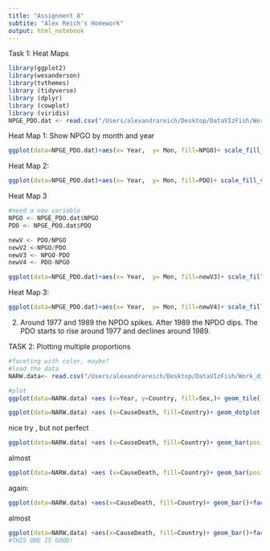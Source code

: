 ```yaml
---
title: "Assignment 8"
subtite: "Alex Reich's Homework"
output: html_notebook
---
```


Task 1: Heat Maps


```r
library(ggplot2)
library(wesanderson)
library(tvthemes)
library (tidyverse)
library (dplyr)
library (cowplot)
library (viridis)
NPGE_PDO.dat <- read.csv("/Users/alexandrareich/Desktop/DataVIzFish/Work_dir/npgo-pdo.csv")
```

Heat Map 1: Show NPGO by month and year
```r
ggplot(data=NPGE_PDO.dat)+aes(x= Year,  y= Mon, fill=NPGO)+ scale_fill_viridis()+theme_cowplot()+geom_tile()
```

Heat Map 2:
```r
ggplot(data=NPGE_PDO.dat)+aes(x= Year,  y= Mon, fill=PDO)+ scale_fill_viridis()+theme_classic() +geom_tile()
```

Heat Map 3
```r
#need a new variable
NPGO <- NPGE_PDO.dat$NPGO
PDO <- NPGE_PDO.dat$PDO

newV <- PDO/NPGO
newV2 <-NPGO/PDO
newV3 <- NPGO-PDO
newV4 <- PDO-NPGO

```
```r
ggplot(data=NPGE_PDO.dat)+aes(x= Year,  y= Mon, fill=newV3)+ scale_fill_viridis()+theme_cowplot() +geom_tile()
```
Heat Map 3:
```r
ggplot(data=NPGE_PDO.dat)+aes(x= Year,  y= Mon, fill=newV4)+ scale_fill_viridis()+theme_cowplot() +geom_tile()
```
2)
Around 1977 and 1989 the NPDO spikes. After 1989 the NPDO dips. The PDO starts to rise around 1977 and declines around 1989.


TASK 2: Plotting multiple proportions
```r
#faceting with color, maybe?
#load the data
NARW.data<- read.csv("/Users/alexandrareich/Desktop/DataVIzFish/Work_dir/NARW_mort.csv")
```

```r
#plot
ggplot(data=NARW.data) +aes (x=Year, y=Country, fill=Sex,)+ geom_tile()+facet_wrap(~Year) + 
```

```r
ggplot(data=NARW.data) +aes (x=CauseDeath, fill=Country)+ geom_dotplot(dotsize=7) +facet_grid(vars(Sex),vars(Year)) + scale_fill_avatar(palette="AirNomads")+theme_bw()
```
nice try , but not perfect
```r
ggplot(data=NARW.data) +aes (x=CauseDeath, fill=Country)+ geom_bar(position=position_dodge())+facet_wrap(~Year) + scale_fill_avatar(palette="AirNomads")+theme_classic()
```
almost
```r
ggplot(data=NARW.data) +aes (x=CauseDeath, fill=Country)+ geom_bar(position=position_dodge2())+facet_grid(vars(Sex),vars(Year)) + scale_fill_avatar(palette="AirNomads")+theme_bw()
```
again:

```r
ggplot(data=NARW.data) +aes(x=CauseDeath, fill=Country)+ geom_bar()+facet_grid(vars(Year),vars(Sex)) + scale_fill_avatar(palette="AirNomads")+theme_bw() +coord_flip()
```
almost
```r
ggplot(data=NARW.data) +aes(x=CauseDeath, fill=Country)+ geom_bar()+facet_grid(vars(Sex),vars(Year)) + scale_fill_manual(values=c("#0072B2","#E69F00"))+theme_bw()
#THIS ONE IS GOOD!
```

